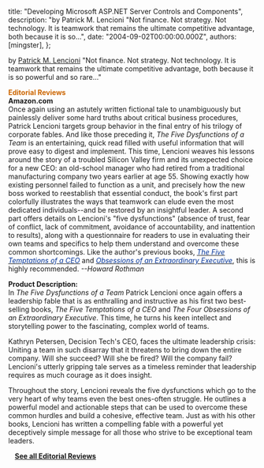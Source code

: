 
  title: "Developing Microsoft ASP.NET Server Controls and Components",
  description: "by Patrick M. Lencioni \"Not finance. Not strategy. Not technology. It is teamwork that remains the ultimate competitive advantage, both because it is so...",
  date: "2004-09-02T00:00:00.000Z",
  authors: [mingster],
};

<p>by <a href="http://www.amazon.com/exec/obidos/search-handle-url/index=books&amp;field-author=Patrick%20M.%20%20Lencioni/103-7952845-2093423">Patrick M. Lencioni</a> "Not finance. Not strategy. Not technology. It is teamwork that remains the ultimate competitive advantage, both because it is so powerful and so rare..."</p>
<div class="bucket"><span style="font-size:100%;"><span style="color:#cc6600;"><b class="h1">Editorial Reviews</b><br /></span></span>
<div class="content"><b>Amazon.com</b><br />Once again using an astutely written fictional tale to unambiguously but painlessly deliver some hard truths about critical business procedures, Patrick Lencioni targets group behavior in the final entry of his trilogy of corporate fables. And like those preceding it, <i>The Five Dysfunctions of a Team</i> is an entertaining, quick read filled with useful information that will prove easy to digest and implement. This time, Lencioni weaves his lessons around the story of a troubled Silicon Valley firm and its unexpected choice for a new CEO: an old-school manager who had retired from a traditional manufacturing company two years earlier at age 55. Showing exactly how existing personnel failed to function as a unit, and precisely how the new boss worked to reestablish that essential conduct, the book's first part colorfully illustrates the ways that teamwork can elude even the most dedicated individuals--and be restored by an insightful leader. A second part offers details on Lencioni's "five dysfunctions" (absence of trust, fear of conflict, lack of commitment, avoidance of accountability, and inattention to results), along with a questionnaire for readers to use in evaluating their own teams and specifics to help them understand and overcome these common shortcomings. Like the author's previous books, <a href="http://www.amazon.com/exec/obidos/ASIN/0787944335/103-7952845-2093423"><i><u><span style="color:#003399;">The Five Temptations of a CEO</span></u></i></a> and <a href="http://www.amazon.com/exec/obidos/ASIN/0787954039/103-7952845-2093423"><i><u><span style="color:#003399;">Obsessions of an Extraordinary Executive</span></u></i></a>, this is highly recommended. <i>--Howard Rothman</i></p>
<p><b>Product Description:</b><br />In <i>The Five Dysfunctions of a Team</i> Patrick Lencioni once again offers a leadership fable that is as enthralling and instructive as his first two best-selling books, <i>The Five Temptations of a CEO </i>and <i>The Four Obsessions of an Extraordinary Executive</i>. This time, he turns his keen intellect and storytelling power to the fascinating, complex world of teams.
<p>Kathryn Petersen, Decision Tech's CEO, faces the ultimate leadership crisis: Uniting a team in such disarray that it threatens to bring down the entire company. Will she succeed? Will she be fired? Will the company fail? Lencioni's utterly gripping tale serves as a timeless reminder that leadership requires as much courage as it does insight.</p>
<p>Throughout the story, Lencioni reveals the five dysfunctions which go to the very heart of why teams even the best ones-often struggle. He outlines a powerful model and actionable steps that can be used to overcome these common hurdles and build a cohesive, effective team. Just as with his other books, Lencioni has written a compelling fable with a powerful yet deceptively simple message for all those who strive to be exceptional team leaders.</p>
<p><img height="9" src="/img/orange-arrow.gif" width="10" border="0" /><b> <a href="http://www.amazon.com/gp/product/product-description/0787960756/ref=dp_proddesc_0/103-7952845-2093423?%5Fencoding=UTF8&amp;n=283155">See all Editorial Reviews</a></b></p>
</div>
</div>
